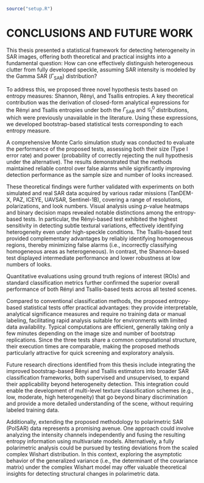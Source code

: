 ```r
source("setup.R")
```


# CONCLUSIONS AND FUTURE WORK {#sec-Chapter5}

This thesis presented a statistical framework for detecting heterogeneity in SAR images, offering both theoretical and practical insights into a fundamental question: How can one effectively distinguish heterogeneous clutter from fully developed speckle, assuming SAR intensity is modeled by the Gamma SAR ($\Gamma_{\text{SAR}}$) distribution?

To address this, we proposed three novel hypothesis tests based on entropy measures: Shannon, Rényi, and Tsallis entropies. A key theoretical contribution was the derivation of closed-form analytical expressions for the Rényi and Tsallis entropies under both the $\Gamma_{\text{SAR}}$ and $\mathcal{G}^0_I$ distributions, which were previously unavailable in the literature. Using these expressions, we developed bootstrap-based statistical tests corresponding to each entropy measure.

A comprehensive Monte Carlo simulation study was conducted to evaluate the performance of the proposed tests, assessing both their size (Type&nbsp;I error rate) and power (probability of correctly rejecting the null hypothesis under the alternative). The results demonstrated that the methods maintained reliable control over false alarms while significantly improving detection performance as the sample size and number of looks increased.

These theoretical findings were further validated with experiments on both simulated  and real SAR data acquired by various radar missions (TanDEM-X, PAZ, ICEYE, UAVSAR, Sentinel-1B), covering a range of resolutions, polarizations, and look numbers. Visual analysis using $p$-value heatmaps and binary decision maps revealed notable distinctions among the entropy-based tests. In particular, the Rényi-based test exhibited the highest sensitivity in detecting subtle textural variations, effectively identifying heterogeneity even under high-speckle conditions. The Tsallis-based test provided complementary advantages by reliably identifying homogeneous regions, thereby minimizing false alarms (i.e., incorrectly classifying homogeneous areas as heterogeneous). In contrast, the Shannon-based test displayed intermediate performance and lower robustness at low numbers of looks.

Quantitative evaluations using ground truth regions of interest (ROIs) and standard classification metrics further confirmed the superior overall performance of both Rényi and Tsallis-based tests across all tested scenes.

Compared to conventional classification methods, the proposed entropy-based statistical tests offer practical advantages:  they provide interpretable, analytical significance measures and require no training data or manual labeling, facilitating rapid analysis suitable for environments with limited data availability. Typical computations are efficient, generally taking only a few minutes depending on the image size and number of bootstrap replications. Since the three tests share a common computational structure, their execution times are comparable, making the proposed methods particularly attractive for quick screening and exploratory analysis.

Future research directions identified from this thesis include integrating the improved bootstrap-based Rényi and Tsallis estimators into broader SAR classification frameworks, both supervised and unsupervised, to expand their applicability beyond heterogeneity detection. This integration could enable the development of multi-level texture classification schemes (e.g., low, moderate, high heterogeneity) that go beyond binary discrimination and provide a more detailed understanding of the scene, without requiring labeled training data.

Additionally, extending the proposed methodology to polarimetric SAR (PolSAR) data represents a promising avenue. One approach could involve analyzing the intensity channels independently and fusing the resulting entropy information using multivariate models. Alternatively, a fully polarimetric analysis could be pursued by testing deviations from the scaled complex Wishart distribution. In this context, exploring the asymptotic behavior of the generalized variance (i.e., the determinant of the covariance matrix) under the complex Wishart model may offer valuable theoretical insights for detecting structural changes in polarimetric data.











